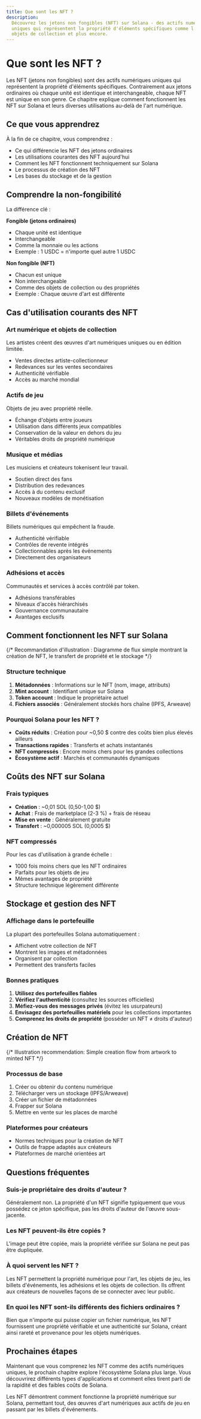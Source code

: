 ```yaml
---
title: Que sont les NFT ?
description:
  Découvrez les jetons non fongibles (NFT) sur Solana - des actifs numériques
  uniques qui représentent la propriété d'éléments spécifiques comme l'art, les
  objets de collection et plus encore.
---
```


# Que sont les NFT ?

Les NFT (jetons non fongibles) sont des actifs numériques uniques qui
représentent la propriété d'éléments spécifiques. Contrairement aux jetons
ordinaires où chaque unité est identique et interchangeable, chaque NFT est
unique en son genre. Ce chapitre explique comment fonctionnent les NFT sur
Solana et leurs diverses utilisations au-delà de l'art numérique.

## Ce que vous apprendrez

À la fin de ce chapitre, vous comprendrez :

- Ce qui différencie les NFT des jetons ordinaires
- Les utilisations courantes des NFT aujourd'hui
- Comment les NFT fonctionnent techniquement sur Solana
- Le processus de création des NFT
- Les bases du stockage et de la gestion

## Comprendre la non-fongibilité

La différence clé :

**Fongible (jetons ordinaires)**

- Chaque unité est identique
- Interchangeable
- Comme la monnaie ou les actions
- Exemple : 1 USDC = n'importe quel autre 1 USDC

**Non fongible (NFT)**

- Chacun est unique
- Non interchangeable
- Comme des objets de collection ou des propriétés
- Exemple : Chaque œuvre d'art est différente

## Cas d'utilisation courants des NFT

### Art numérique et objets de collection

Les artistes créent des œuvres d'art numériques uniques ou en édition limitée.

- Ventes directes artiste-collectionneur
- Redevances sur les ventes secondaires
- Authenticité vérifiable
- Accès au marché mondial

### Actifs de jeu

Objets de jeu avec propriété réelle.

- Échange d'objets entre joueurs
- Utilisation dans différents jeux compatibles
- Conservation de la valeur en dehors du jeu
- Véritables droits de propriété numérique

### Musique et médias

Les musiciens et créateurs tokenisent leur travail.

- Soutien direct des fans
- Distribution des redevances
- Accès à du contenu exclusif
- Nouveaux modèles de monétisation

### Billets d'événements

Billets numériques qui empêchent la fraude.

- Authenticité vérifiable
- Contrôles de revente intégrés
- Collectionnables après les événements
- Directement des organisateurs

### Adhésions et accès

Communautés et services à accès contrôlé par token.

- Adhésions transférables
- Niveaux d'accès hiérarchisés
- Gouvernance communautaire
- Avantages exclusifs

## Comment fonctionnent les NFT sur Solana

{/* Recommandation d'illustration : Diagramme de flux simple montrant la création de NFT, le transfert de propriété et le stockage */}

### Structure technique

1. **Métadonnées** : Informations sur le NFT (nom, image, attributs)
2. **Mint account** : Identifiant unique sur Solana
3. **Token account** : Indique le propriétaire actuel
4. **Fichiers associés** : Généralement stockés hors chaîne (IPFS, Arweave)

### Pourquoi Solana pour les NFT ?

- **Coûts réduits** : Création pour ~0,50 $ contre des coûts bien plus élevés
  ailleurs
- **Transactions rapides** : Transferts et achats instantanés
- **NFT compressés** : Encore moins chers pour les grandes collections
- **Écosystème actif** : Marchés et communautés dynamiques

## Coûts des NFT sur Solana

### Frais typiques

- **Création** : ~0,01 SOL (0,50-1,00 $)
- **Achat** : Frais de marketplace (2-3 %) + frais de réseau
- **Mise en vente** : Généralement gratuite
- **Transfert** : ~0,000005 SOL (0,0005 $)

### NFT compressés

Pour les cas d'utilisation à grande échelle :

- 1000 fois moins chers que les NFT ordinaires
- Parfaits pour les objets de jeu
- Mêmes avantages de propriété
- Structure technique légèrement différente

## Stockage et gestion des NFT

### Affichage dans le portefeuille

La plupart des portefeuilles Solana automatiquement :

- Affichent votre collection de NFT
- Montrent les images et métadonnées
- Organisent par collection
- Permettent des transferts faciles

### Bonnes pratiques

1. **Utilisez des portefeuilles fiables**
2. **Vérifiez l'authenticité** (consultez les sources officielles)
3. **Méfiez-vous des messages privés** (évitez les usurpateurs)
4. **Envisagez des portefeuilles matériels** pour les collections importantes
5. **Comprenez les droits de propriété** (posséder un NFT ≠ droits d'auteur)

## Création de NFT

{/* Illustration recommendation: Simple creation flow from artwork to minted NFT */}

### Processus de base

1. Créer ou obtenir du contenu numérique
2. Télécharger vers un stockage (IPFS/Arweave)
3. Créer un fichier de métadonnées
4. Frapper sur Solana
5. Mettre en vente sur les places de marché

### Plateformes pour créateurs

- Normes techniques pour la création de NFT
- Outils de frappe adaptés aux créateurs
- Plateformes de marché orientées art

## Questions fréquentes

### Suis-je propriétaire des droits d'auteur ?

Généralement non. La propriété d'un NFT signifie typiquement que vous possédez
ce jeton spécifique, pas les droits d'auteur de l'œuvre sous-jacente.

### Les NFT peuvent-ils être copiés ?

L'image peut être copiée, mais la propriété vérifiée sur Solana ne peut pas être
dupliquée.

### À quoi servent les NFT ?

Les NFT permettent la propriété numérique pour l'art, les objets de jeu, les
billets d'événements, les adhésions et les objets de collection. Ils offrent aux
créateurs de nouvelles façons de se connecter avec leur public.

### En quoi les NFT sont-ils différents des fichiers ordinaires ?

Bien que n'importe qui puisse copier un fichier numérique, les NFT fournissent
une propriété vérifiable et une authenticité sur Solana, créant ainsi rareté et
provenance pour les objets numériques.

## Prochaines étapes

Maintenant que vous comprenez les NFT comme des actifs numériques uniques, le
prochain chapitre explore l'écosystème Solana plus large. Vous découvrirez
différents types d'applications et comment elles tirent parti de la rapidité et
des faibles coûts de Solana.

Les NFT démontrent comment fonctionne la propriété numérique sur Solana,
permettant tout, des œuvres d'art numériques aux actifs de jeu en passant par
les billets d'événements.